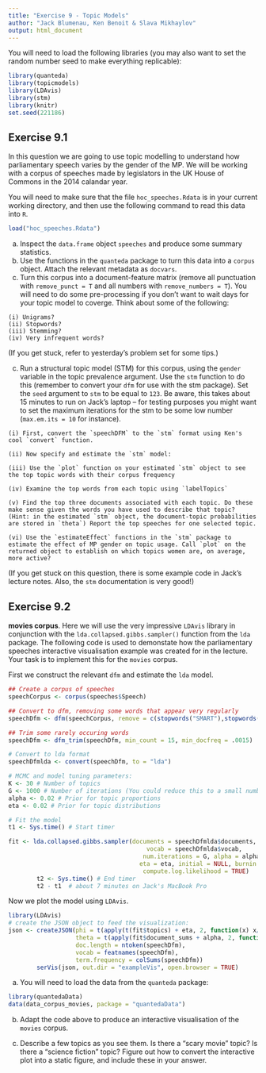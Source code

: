 ```yaml
---
title: "Exercise 9 - Topic Models"
author: "Jack Blumenau, Ken Benoit & Slava Mikhaylov"
output: html_document
---
```


You will need to load the following libraries (you may also want to set the random number seed to make everything replicable):
```r
library(quanteda)
library(topicmodels)
library(LDAvis)
library(stm)
library(knitr)
set.seed(221186)
```

## Exercise 9.1

In this question we are going to use topic modelling to understand how parliamentary speech varies by the gender of the MP. We will be working with a corpus of speeches made by legislators in the UK House of Commons in the 2014 calandar year. 

You will need to make sure that the file `hoc_speeches.Rdata` is in your current working directory, and then use the following command to read this data into `R`.


```r

load("hoc_speeches.Rdata")

```
 
 (a) Inspect the `data.frame` object `speeches` and produce some summary statistics.
 (b) Use the functions in the `quanteda` package to turn this data into a `corpus` object. Attach the relevant metadata as `docvars`.
 (c) Turn this corpus into a document-feature matrix (remove all punctuation with `remove_punct = T` and all numbers with `remove_numbers = T`). You will need to do some pre-processing if you don't want to wait days for your topic model to coverge. Think about some of the following:
 
    (i) Unigrams? 
    (ii) Stopwords?
    (iii) Stemming?
    (iv) Very infrequent words?
    
(If you get stuck, refer to yesterday's problem set for some tips.)

 (c) Run a structural topic model (STM) for this corpus, using the `gender` variable in the topic prevalence argument. Use the `stm` function to do this (remember to convert your `dfm` for use with the stm package). Set the `seed` argument to `stm` to be equal to `123`. Be aware, this takes about 15 minutes to run on Jack's laptop -- for testing purposes you might want to set the maximum iterations for the stm to be some low number (`max.em.its = 10` for instance).

    (i) First, convert the `speechDFM` to the `stm` format using Ken's cool `convert` function.

    (ii) Now specify and estimate the `stm` model:

    (iii) Use the `plot` function on your estimated `stm` object to see the top topic words with their corpus frequency

    (iv) Examine the top words from each topic using `labelTopics`

    (v) Find the top three documents associated with each topic. Do these make sense given the words you have used to describe that topic? (Hint: in the estimated `stm` object, the document-topic probabilities are stored in `theta`) Report the top speeches for one selected topic.

    (vi) Use the `estimateEffect` functions in the `stm` package to estimate the effect of MP gender on topic usage. Call `plot` on the returned object to establish on which topics women are, on average, more active? 

(If you get stuck on this question, there is some example code in Jack's lecture notes. Also, the `stm` documentation is very good!)

## Exercise 9.2

**movies corpus**.  Here we will use the very impressive `LDAvis` library in conjunction with the `lda.collapsed.gibbs.sampler()` function from the `lda` package. The following code is used to demonstate how the parliamentary speeches interactive visualisation example was created for in the lecture. Your task is to implement this for the `movies` corpus.

First we construct the relevant `dfm` and estimate the `lda` model.
```r
## Create a corpus of speeches
speechCorpus <- corpus(speeches$Speech)

## Convert to dfm, removing some words that appear very regularly
speechDfm <- dfm(speechCorpus, remove = c(stopwords("SMART"),stopwords("english"), "will", "hon", "right","people","government","can","friend","house","gentleman","said", "interruption", "prime", "minister", "secretary", "state"), stem = F, remove_punct = T)

## Trim some rarely occuring words
speechDfm <- dfm_trim(speechDfm, min_count = 15, min_docfreq = .0015)

# Convert to lda format
speechDfmlda <- convert(speechDfm, to = "lda")

# MCMC and model tuning parameters:
K <- 30 # Number of topics
G <- 1000 # Number of iterations (You could reduce this to a small number for testing)
alpha <- 0.02 # Prior for topic proportions
eta <- 0.02 # Prior for topic distributions

# Fit the model
t1 <- Sys.time() # Start timer

fit <- lda.collapsed.gibbs.sampler(documents = speechDfmlda$documents, K = K, 
                                       vocab = speechDfmlda$vocab, 
                                      num.iterations = G, alpha = alpha, 
                                     eta = eta, initial = NULL, burnin = 0,
                                      compute.log.likelihood = TRUE)
        t2 <- Sys.time() # End timer
        t2 - t1  # about 7 minutes on Jack's MacBook Pro
```

Now we plot the model using `LDAvis`.

```r
library(LDAvis)
# create the JSON object to feed the visualization:
json <- createJSON(phi = t(apply(t(fit$topics) + eta, 2, function(x) x/sum(x))), 
                   theta = t(apply(fit$document_sums + alpha, 2, function(x) x/sum(x))), 
                   doc.length = ntoken(speechDfm), 
                   vocab = featnames(speechDfm), 
                   term.frequency = colSums(speechDfm))
        serVis(json, out.dir = "exampleVis", open.browser = TRUE)
```

  a.  You will need to load the data from the `quanteda` package: 
    
```r
library(quantedaData)
data(data_corpus_movies, package = "quantedaData")
```
    
  b.  Adapt the code above to produce an interactive visualisation of the `movies` corpus. 
    
  c.  Describe a few topics as you see them.  Is there a "scary movie" topic?  Is there a "science fiction" topic?  Figure out how to convert the interactive plot into a static figure, and include these in your answer.
    